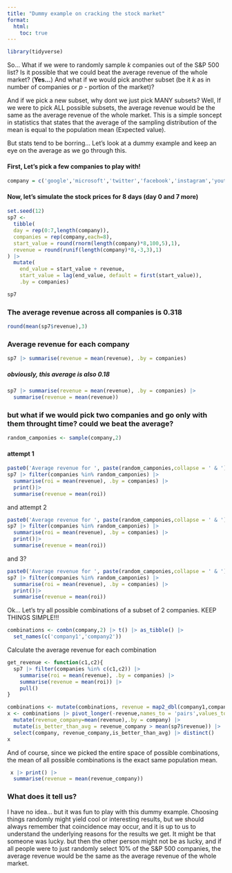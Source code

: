 ---
title: "Dummy example on cracking the stock market" 
format:
  html:
    toc: true
---

```{r}
library(tidyverse)
```

So... What if we were to randomly sample *k* companies out of the S&P 500 list? Is it possible that we could beat the average revenue of the whole market? (**Yes...**) And what if we would pick another subset (be it *k* as in number of companies or *p* - portion of the market)?

And if we pick a new subset, why dont we just pick MANY subsets? Well, If we were to pick ALL possible subsets, the average revenue would be the same as the average revenue of the whole market. This is a simple soncept in statistics that states that the average of the sampling distribution of the mean is equal to the population mean (Expected value).

But stats tend to be borring... Let's look at a dummy example and keep an eye on the average as we go through this.

#### First, Let's pick a few companies to play with!

```{r}
company = c('google','microsoft','twitter','facebook','instagram','youtube','apple')
```

#### Now, let's simulate the stock prices for 8 days (day 0 and 7 more)

```{r}
set.seed(12)
sp7 <- 
  tibble(
  day = rep(0:7,length(company)),
  companies = rep(company,each=8),
  start_value = round(rnorm(length(company)*8,100,5),1),
  revenue = round(runif(length(company)*8,-3,3),1)
) |> 
  mutate(
    end_value = start_value + revenue,
    start_value = lag(end_value, default = first(start_value)),
    .by = companies)
```

```{r}
sp7
```

### The average revenue across all companies is 0.318

```{r}
round(mean(sp7$revenue),3)
```

### Average revenue for each company

```{r}
sp7 |> summarise(revenue = mean(revenue), .by = companies)
```

##### obviously, this average is also 0.18

```{r}
sp7 |> summarise(revenue = mean(revenue), .by = companies) |> 
  summarise(revenue = mean(revenue))
```

### but what if we would pick two companies and go only with them throught time? could we beat the average?

```{r}
random_camponies <- sample(company,2)
```

#### attempt 1

```{r}
paste0('Average revenue for ', paste(random_camponies,collapse = ' & '),':') 
sp7 |> filter(companies %in% random_camponies) |> 
  summarise(roi = mean(revenue), .by = companies) |> 
  print()|> 
  summarise(revenue = mean(roi))
```

and attempt 2

```{r}
paste0('Average revenue for ', paste(random_camponies,collapse = ' & '),':') 
sp7 |> filter(companies %in% random_camponies) |> 
  summarise(roi = mean(revenue), .by = companies) |> 
  print()|> 
  summarise(revenue = mean(roi))

```

and 3?

```{r}
paste0('Average revenue for ', paste(random_camponies,collapse = ' & '),':') 
sp7 |> filter(companies %in% random_camponies) |> 
  summarise(roi = mean(revenue), .by = companies) |> 
  print()|> 
  summarise(revenue = mean(roi))
```

Ok... Let's try all possible combinations of a subset of 2 companies. KEEP THINGS SIMPLE!!!

```{r}
combinations <- combn(company,2) |> t() |> as_tibble() |> 
  set_names(c('company1','company2'))
```

Calculate the average revenue for each combination

```{r}
get_revenue <- function(c1,c2){
  sp7 |> filter(companies %in% c(c1,c2)) |> 
    summarise(roi = mean(revenue), .by = companies) |> 
    summarise(revenue = mean(roi)) |> 
    pull()  
}

```

```{r}
combinations <- mutate(combinations, revenue = map2_dbl(company1,company2,get_revenue))
x <- combinations |> pivot_longer(-revenue,names_to = 'pairs',values_to = 'company') |> 
  mutate(revenue_company=mean(revenue),.by = company) |> 
  mutate(is_better_than_avg = revenue_company > mean(sp7$revenue)) |> 
  select(company, revenue_company,is_better_than_avg) |> distinct()
x
```

And of course, since we picked the entire space of possible combinations, the mean of all possible combinations is the exact same population mean.

```{r}
 x |> print() |> 
  summarise(revenue = mean(revenue_company))
```

### What does it tell us?

I have no idea... but it was fun to play with this dummy example. Choosing things randomly might yield cool or interesting results, but we should always remember that coincidence may occur, and it is up to us to understand the underlying reasons for the results we get. It might be that someone was lucky. but then the other person might not be as lucky, and if all people were to just randomly select 10% of the S&P 500 companies, the average revenue would be the same as the average revenue of the whole market.
